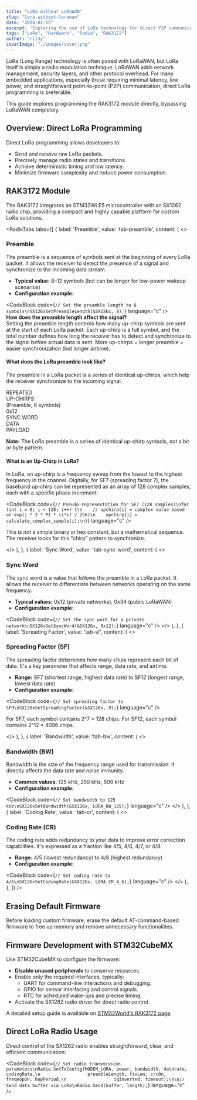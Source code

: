 ```yaml
---
title: "LoRa without LoRaWAN"
slug: "lora-without-lorawan"
date: "2024-01-15"
excerpt: "Exploring the use of LoRa technology for direct P2P communication, bypassing the LoRaWAN network."
tags: ["LoRa", "Hardware", "Radio", "RAK3172"]
author: "ril3y"
coverImage: "./images/cover.png"
---
```



<DropCap>
LoRa (Long Range) technology is often paired with LoRaWAN, but LoRa itself is simply a radio modulation technique. LoRaWAN adds network management, security layers, and other protocol overhead. For many embedded applications, especially those requiring minimal latency, low power, and straightforward point-to-point (P2P) communication, direct LoRa programming is preferable.
</DropCap>

This guide explores programming the RAK3172 module directly, bypassing LoRaWAN completely.

## Overview: Direct LoRa Programming

Direct LoRa programming allows developers to:

- Send and receive raw LoRa packets.
- Precisely manage radio states and transitions.
- Achieve deterministic timing and low latency.
- Minimize firmware complexity and reduce power consumption.

## RAK3172 Module

The RAK3172 integrates an STM32WLE5 microcontroller with an SX1262 radio chip, providing a compact and highly capable platform for custom LoRa solutions.

<RadixTabs
  tabs={[
    {
      label: 'Preamble',
      value: 'tab-preamble',
      content: (
        <>
          <h3>Preamble</h3>
          <p>The preamble is a sequence of symbols sent at the beginning of every LoRa packet. It allows the receiver to detect the presence of a signal and synchronize to the incoming data stream.</p>
          <ul>
            <li><strong>Typical value:</strong> 8–12 symbols (but can be longer for low-power wakeup scenarios)</li>
            <li><strong>Configuration example:</strong></li>
          </ul>
          <CodeBlock code={`// Set the preamble length to 8 symbols\nSX126xSetPreambleLength(&SX126x, 8);`} language="c" />
          <div className="info-box">
            <strong>How does the preamble length affect the signal?</strong><br />
            Setting the preamble length controls how many up-chirp symbols are sent at the start of each LoRa packet. Each up-chirp is a full symbol, and the total number defines how long the receiver has to detect and synchronize to the signal before actual data is sent. More up-chirps = longer preamble = easier synchronization (but longer airtime).
          </div>
          <h4 className="mt-1_5em-placeholder">What does the LoRa preamble look like?</h4>
          <p>The preamble in a LoRa packet is a series of identical up-chirps, which help the receiver synchronize to the incoming signal.</p>
          <div className="packet-diagram">
            <div className="packet-segment preamble">
              <div className="packet-value">REPEATED<br />UP-CHIRPS</div>
              <div className="packet-label">(Preamble, 8 symbols)</div>
            </div>
            <div className="packet-segment sync-word">
              <div className="packet-value">0x12</div>
              <div className="packet-label">SYNC WORD</div>
            </div>
            <div className="packet-segment payload">
              <div className="packet-value">DATA</div>
              <div className="packet-label">PAYLOAD</div>
            </div>
          </div>
          <p className="packet-note">
            <strong>Note:</strong> The LoRa preamble is a series of identical up-chirp symbols, <em>not</em> a bit or byte pattern.
          </p>
          <h4>What is an Up-Chirp in LoRa?</h4>
          <p>In LoRa, an up-chirp is a frequency sweep from the lowest to the highest frequency in the channel. Digitally, for SF7 (spreading factor 7), the baseband up-chirp can be represented as an array of 128 complex samples, each with a specific phase increment:</p>
          <CodeBlock code={`// Pseudo-representation for SF7 (128 samples)\nfor (int i = 0; i < 128; i++) {\n    // upchirp[i] = complex value based on exp(j * 2 * PI * (i*i) / 256)\n    upchirp[i] = calculate_complex_sample(i);\n}`} language="c" />
          <p>This is not a simple binary or hex constant, but a mathematical sequence. The receiver looks for this "chirp" pattern to synchronize.</p>
        </>
      ),
    },
    {
      label: 'Sync Word',
      value: 'tab-sync-word',
      content: (
        <>
          <h3>Sync Word</h3>
          <p>The sync word is a value that follows the preamble in a LoRa packet. It allows the receiver to differentiate between networks operating on the same frequency.</p>
          <ul>
            <li><strong>Typical values:</strong> 0x12 (private networks), 0x34 (public LoRaWAN)</li>
            <li><strong>Configuration example:</strong></li>
          </ul>
          <CodeBlock code={`// Set the sync word for a private network\nSX126xSetSyncWord(&SX126x, 0x12);`} language="c" />
        </>
      ),
    },
    {
      label: 'Spreading Factor',
      value: 'tab-sf',
      content: (
        <>
          <h3>Spreading Factor (SF)</h3>
          <p>The spreading factor determines how many chips represent each bit of data. It's a key parameter that affects range, data rate, and airtime.</p>
          <ul>
            <li><strong>Range:</strong> SF7 (shortest range, highest data rate) to SF12 (longest range, lowest data rate)</li>
            <li><strong>Configuration example:</strong></li>
          </ul>
          <CodeBlock code={`// Set spreading factor to SF9\nSX126xSetSpreadingFactor(&SX126x, 9);`} language="c" />
          <p>For SF7, each symbol contains 2^7 = 128 chips. For SF12, each symbol contains 2^12 = 4096 chips.</p>
        </>
      ),
    },
    {
      label: 'Bandwidth',
      value: 'tab-bw',
      content: (
        <>
          <h3>Bandwidth (BW)</h3>
          <p>Bandwidth is the size of the frequency range used for transmission. It directly affects the data rate and noise immunity.</p>
          <ul>
            <li><strong>Common values:</strong> 125 kHz, 250 kHz, 500 kHz</li>
            <li><strong>Configuration example:</strong></li>
          </ul>
          <CodeBlock code={`// Set bandwidth to 125 kHz\nSX126xSetBandwidth(&SX126x, LORA_BW_125);`} language="c" />
        </>
      ),
    },
    {
      label: 'Coding Rate',
      value: 'tab-cr',
      content: (
        <>
          <h3>Coding Rate (CR)</h3>
          <p>The coding rate adds redundancy to your data to improve error correction capabilities. It's expressed as a fraction like 4/5, 4/6, 4/7, or 4/8.</p>
          <ul>
            <li><strong>Range:</strong> 4/5 (lowest redundancy) to 4/8 (highest redundancy)</li>
            <li><strong>Configuration example:</strong></li>
          </ul>
          <CodeBlock code={`// Set coding rate to 4/6\nSX126xSetCodingRate(&SX126x, LORA_CR_4_6);`} language="c" />
        </>
      ),
    },
  ]}
/>

## Erasing Default Firmware

Before loading custom firmware, erase the default AT-command-based firmware to free up memory and remove unnecessary functionalities.

## Firmware Development with STM32CubeMX

Use STM32CubeMX to configure the firmware:

- **Disable unused peripherals** to conserve resources.
- Enable only the required interfaces, typically:
  - UART for command-line interactions and debugging.
  - GPIO for sensor interfacing and control signals.
  - RTC for scheduled wake-ups and precise timing.
- Activate the SX1262 radio driver for direct radio control.

A detailed setup guide is available on [STM32World's RAK3172 page](https://stm32world.com/wiki/RAK3172#Setting_up_the_IOC_file).

## Direct LoRa Radio Usage

Direct control of the SX1262 radio enables straightforward, clear, and efficient communication:

<CodeBlock
  code={`// Set radio transmission parameters\nRadio.SetTxConfig(MODEM_LORA, power, bandwidth, datarate, codingRate,\n                  preambleLength, fixLen, crcOn, freqHopOn, hopPeriod,\n                  iqInverted, timeout);\n\n// Send data buffer via LoRa\nRadio.Send(buffer, length);`}
  language="c"
/>
